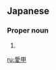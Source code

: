 ==Japanese==
{{ja-kanjitab|あい|こう}}

===Proper noun===
{{ja-pos|あいこう|proper}}

# {{surname|lang=ja|sort=あいこう}}

[[ru:愛甲]]
